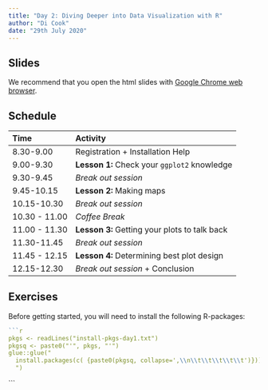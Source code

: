 ```yaml
---
title: "Day 2: Diving Deeper into Data Visualization with R"
author: "Di Cook"
date: "29th July 2020"
---
```


## Slides

We recommend that you open the html slides <i class="fas fa-link"></i> with [Google Chrome web browser](https://www.google.com/intl/en_au/chrome/). 

## Schedule

Time | Activity 
:----|:---
8.30-9.00 | Registration + Installation Help
9.00-9.30 | **Lesson 1:** Check your `ggplot2` knowledge
9.30-9.45 |  *Break out session*
9.45-10.15 | **Lesson 2:** Making maps 
10.15-10.30 | *Break out session*
10.30 - 11.00 | *Coffee Break*
11.00 - 11.30 | **Lesson 3:** Getting your plots to talk back 
11.30-11.45 | *Break out session*
11.45 - 12.15 | **Lesson 4:** Determining best plot design
12.15-12.30 | *Break out session* + Conclusion

## Exercises

Before getting started, you will need to install the following R-packages:

```r
```r
pkgs <- readLines("install-pkgs-day1.txt")
pkgsq <- paste0("'", pkgs, "'")
glue::glue("
  install.packages(c( {paste0(pkgsq, collapse=',\\n\\t\\t\\t\\t\\t')}))
  ")
```
```
